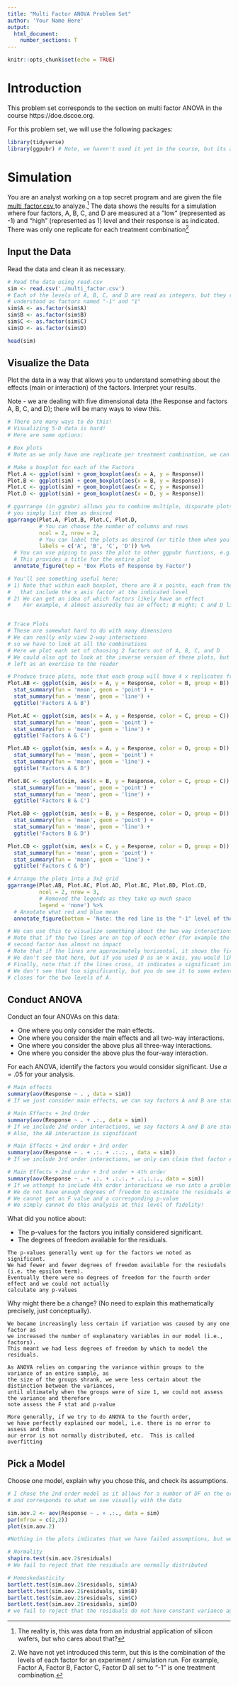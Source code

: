 ```yaml
---
title: "Multi Factor ANOVA Problem Set"
author: 'Your Name Here'
output: 
  html_document:
    number_sections: T
---
```


```r
knitr::opts_chunk$set(echo = TRUE)
```

# Introduction

This problem set corresponds to the section on multi factor ANOVA in the course https://doe.dscoe.org.  

For this problem set, we will use the following packages:

```r
library(tidyverse)
library(ggpubr) # Note, we haven't used it yet in the course, but its a convenient package for combining multiple plots
```


# Simulation

You are an analyst working on a top secret program and are given the file <a href = '/_Chapter3_1_ProblemSets/multi_factor.csv'> multi_factor.csv </a> to analyze.^[The reality is, this was data from an industrial application of silicon wafers, but who cares about that?]  The data shows the results for a simulation where four factors, A, B, C, and D are measured at a "low" (represented as -1) and "high" (represented as 1) level and their response is as indicated.  There was only one replicate for each treatment combination^[We have not yet introduced this term, but this is the combination of the levels of each factor for an experiment / simulation run.  For example, Factor A, Factor B, Factor C, Factor D all set to "-1" is one treatment combination.]

## Input the Data

Read the data and clean it as necessary.

```r
# Read the data using read.csv
sim <- read.csv('./multi_factor.csv')
# Each of the levels of A, B, C, and D are read as integers, but they really need to be 
# understood as factors named "-1" and "1"
sim$A <- as.factor(sim$A)
sim$B <- as.factor(sim$B)
sim$C <- as.factor(sim$C)
sim$D <- as.factor(sim$D)

head(sim)
```

## Visualize the Data

Plot the data in a way that allows you to understand something about the effects (main or interaction) of the factors.  Interpret your results.

Note - we are dealing with five dimensional data (the Response and factors A, B, C, and D); there will be many ways to view this.

```r
# There are many ways to do this!
# Visualizing 5-D data is hard!
# Here are some options:

# Box plots
# Note as we only have one replicate per treatment combination, we can really only view main effects:

# Make a boxplot for each of the Factors
Plot.A <- ggplot(sim) + geom_boxplot(aes(x = A, y = Response)) 
Plot.B <- ggplot(sim) + geom_boxplot(aes(x = B, y = Response)) 
Plot.C <- ggplot(sim) + geom_boxplot(aes(x = C, y = Response)) 
Plot.D <- ggplot(sim) + geom_boxplot(aes(x = D, y = Response)) 

# ggarrange (in ggpubr) allows you to combine multiple, disparate plots
# you simply list them as desired
ggarrange(Plot.A, Plot.B, Plot.C, Plot.D, 
          # You can choose the number of columns and rows
          ncol = 2, nrow = 2, 
          # You can label the plots as desired (or title them when you make them)
          labels = c('A', 'B', 'C', 'D')) %>% 
  # You can use piping to pass the plot to other ggpubr functions, e.g. annotate_figure
  # This provides a title for the entire plot
  annotate_figure(top = 'Box Plots of Response by Factor')

# You'll see something useful here: 
# 1) Note that within each boxplot, there are 8 x points, each from the variosu treatment combinations
#   that include the x axis factor at the indicated level
# 2) We can get an idea of which factors likely have an effect
#    For example, A almost assuredly has an effect; B might; C and D likely do not


# Trace Plots
# These are somewhat hard to do with many dimensions
# We can really only view 2-way interactions
# so we have to look at all the combinations
# Here we plot each set of choosing 2 factors out of A, B, C, and D
# We could also opt to look at the inverse version of these plots, but that is
# left as an exercise to the reader

# Produce trace plots, note that each group will have 4 x replicates from which to gather a mean
Plot.AB <- ggplot(sim, aes(x = A, y = Response, color = B, group = B)) + 
  stat_summary(fun = 'mean', geom = 'point') + 
  stat_summary(fun = 'mean', geom = 'line') + 
  ggtitle('Factors A & B')

Plot.AC <- ggplot(sim, aes(x = A, y = Response, color = C, group = C)) + 
  stat_summary(fun = 'mean', geom = 'point') + 
  stat_summary(fun = 'mean', geom = 'line') + 
  ggtitle('Factors A & C')

Plot.AD <- ggplot(sim, aes(x = A, y = Response, color = D, group = D)) + 
  stat_summary(fun = 'mean', geom = 'point') + 
  stat_summary(fun = 'mean', geom = 'line') + 
  ggtitle('Factors A & D')

Plot.BC <- ggplot(sim, aes(x = B, y = Response, color = C, group = C)) + 
  stat_summary(fun = 'mean', geom = 'point') + 
  stat_summary(fun = 'mean', geom = 'line') + 
  ggtitle('Factors B & C')

Plot.BD <- ggplot(sim, aes(x = B, y = Response, color = D, group = D)) + 
  stat_summary(fun = 'mean', geom = 'point') + 
  stat_summary(fun = 'mean', geom = 'line') + 
  ggtitle('Factors B & D')

Plot.CD <- ggplot(sim, aes(x = C, y = Response, color = D, group = D)) + 
  stat_summary(fun = 'mean', geom = 'point') + 
  stat_summary(fun = 'mean', geom = 'line') + 
  ggtitle('Factors C & D')

# Arrange the plots into a 3x2 grid
ggarrange(Plot.AB, Plot.AC, Plot.AD, Plot.BC, Plot.BD, Plot.CD, 
          ncol = 2, nrow = 3, 
          # Removed the legends as they take up much space
          legend = 'none') %>% 
  # Annotate what red and blue mean
  annotate_figure(bottom = 'Note: the red line is the "-1" level of the second factor and blue the "1" level.')

# We can use this to visualize something about the two way interactions and th effects of the factors
# Note that if the two lines are on top of each other (for example the A &D plot) it indicates the 
# second factor has almost no impact
# Note that if the lines are approximately horizontal, it shows the first factor has almost no impact
# We don't see that here, but if you used D as an x axis, you would likely see that
# Finally, note that if the lines cross, it indicates a significant interaction between the two factors
# We don't see that too significantly, but you do see it to some extent with A & B, as the distance between the lines
# closes for the two levels of A.
```

## Conduct ANOVA

Conduct an four ANOVAs on this data:

* One where you only consider the main effects.
* One where you consider the main effects and all two-way interactions.
* One where you consider the above plus all three-way interactions.
* One where you consider the above plus the four-way interaction.

For each ANOVA, identify the factors you would consider significant.  Use $\alpha = .05$ for your analysis.

```r
# Main effects
summary(aov(Response ~ . , data = sim))
# If we just consider main effects, we can say factors A and B are statistically significant.

# Main Effects + 2nd Order
summary(aov(Response ~ . + .:., data = sim))
# If we include 2nd order interactions, we say factors A and B are statistically significant
# Also, the AB interaction is significant

# Main Effects + 2nd order + 3rd order
summary(aov(Response ~ . + .:. + .:.:. , data = sim))
# If we include 3rd order interactions, we only can claim that factor A is statistically significant

# Main Effects + 2nd order + 3rd order + 4th order
summary(aov(Response ~ . + .:. + .:.:. + .:.:.:., data = sim))
# If we attempt to include 4th order interactions we run into a problem:
# We do not have enough degrees of freedom to estimate the residuals and therefore
# We cannot get an F value and a corresponding p-value
# We simply cannot do this analysis at this level of fidelity!
```

What did you notice about:

* The p-values for the factors you initially considered significant.
* The degrees of freedom available for the residuals.

```{}
The p-values generally went up for the factors we noted as significant.
We had fewer and fewer degrees of freedom available for the resiudals (i.e. the epsilon term).  
Eventually there were no degrees of freedom for the fourth order effect and we could not actually 
calculate any p-values
```

Why might there be a change?  (No need to explain this mathematically precisely, just conceptually).

```{}
We became increasingly less certain if variation was caused by any one factor as 
we increased the number of explanatory variables in our model (i.e., factors).
This meant we had less degrees of freedom by which to model the residuals.

As ANOVA relies on comparing the variance within groups to the variance of an entire sample, as
the size of the groups shrank, we were less certain about the distinction between the variances, 
until ultimately when the groups were of size 1, we could not assess the variance and therefore
note assess the F stat and p-value

More generally, if we try to do ANOVA to the fourth order, 
we have perfectly explained our model, i.e. there is no error to assess and thus
our error is not normally distributed, etc.  This is called overfitting
```

## Pick a Model

Choose one model, explain why you chose this, and check its assumptions.

```r
# I chose the 2nd order model as it allows for a number of DF on the error
# and corresponds to what we see visually with the data

sim.aov.2 <- aov(Response ~ . + .:., data = sim)
par(mfrow = c(2,2))
plot(sim.aov.2)

#Nothing in the plots indicates that we have failed assumptions, but we can check numerically

# Normality
shapiro.test(sim.aov.2$residuals)
# We fail to reject that the residuals are normally distributed

# Homoskedasticity
bartlett.test(sim.aov.2$residuals, sim$A)
bartlett.test(sim.aov.2$residuals, sim$B)
bartlett.test(sim.aov.2$residuals, sim$C)
bartlett.test(sim.aov.2$residuals, sim$D)
# we fail to reject that the residuals do not have constant variance against the factors
```